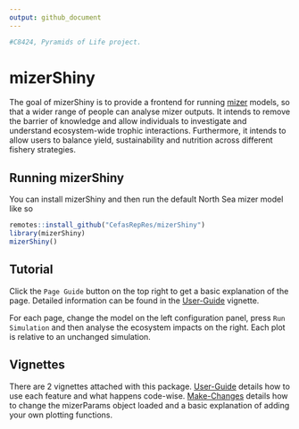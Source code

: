 ```yaml
---
output: github_document
---
```


<!-- README.md is generated from README.Rmd. Please edit that file -->

```r
#C8424, Pyramids of Life project.
```

# mizerShiny

The goal of mizerShiny is to provide a frontend for running [mizer](https://besjournals.onlinelibrary.wiley.com/doi/10.1111/2041-210X.12256) models, so that a wider range of people can analyse mizer outputs. It intends to remove the barrier of knowledge and allow individuals to investigate and understand ecosystem-wide trophic interactions. Furthermore, it intends to allow users to balance yield, sustainability and nutrition across different fishery strategies. 

## Running mizerShiny

You can install mizerShiny and then run the default North Sea mizer model like so

```r
remotes::install_github("CefasRepRes/mizerShiny")
library(mizerShiny)
mizerShiny()
```

## Tutorial

Click the `Page Guide` button on the top right to get a basic explanation of the page. Detailed information can be found in the [User-Guide](doc/User-Guide.pdf) vignette. 

For each page, change the model on the left configuration panel, press `Run Simulation` and then analyse the ecosystem impacts on the right. Each plot is relative to an unchanged simulation. 

## Vignettes

There are 2 vignettes attached with this package. [User-Guide](doc/User-Guide.pdf) details how to use each feature and what happens code-wise. [Make-Changes](doc/Make-Changes.pdf) details how to change the mizerParams object loaded and a basic explanation of adding your own plotting functions. 





